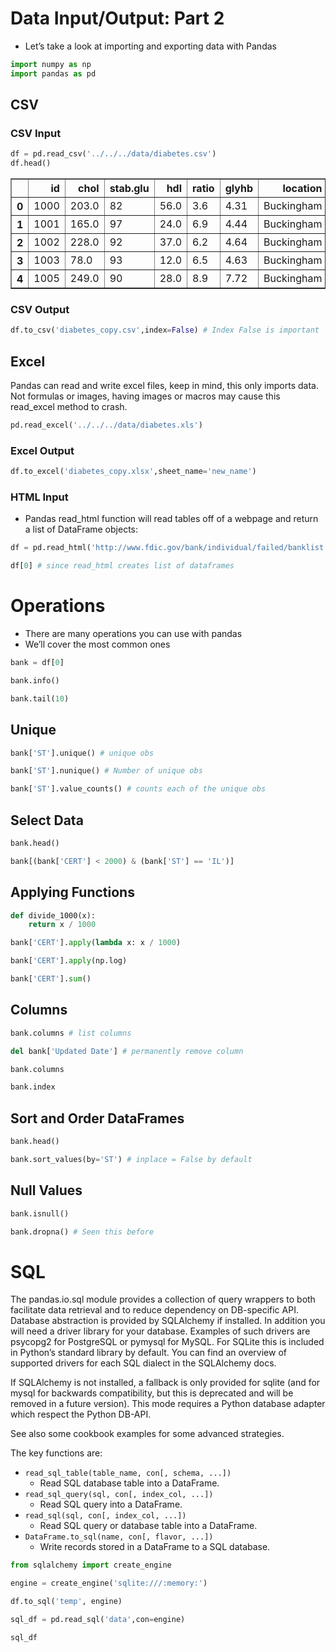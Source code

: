 # Data Input/Output: Part 2
- Let's take a look at importing and exporting data with Pandas


```python
import numpy as np
import pandas as pd

```

## CSV

### CSV Input


```python
df = pd.read_csv('../../../data/diabetes.csv')
df.head()
```




<div>
<style scoped>
    .dataframe tbody tr th:only-of-type {
        vertical-align: middle;
    }

    .dataframe tbody tr th {
        vertical-align: top;
    }

    .dataframe thead th {
        text-align: right;
    }
</style>
<table border="1" class="dataframe">
  <thead>
    <tr style="text-align: right;">
      <th></th>
      <th>id</th>
      <th>chol</th>
      <th>stab.glu</th>
      <th>hdl</th>
      <th>ratio</th>
      <th>glyhb</th>
      <th>location</th>
      <th>age</th>
      <th>gender</th>
      <th>height</th>
      <th>weight</th>
      <th>frame</th>
      <th>bp.1s</th>
      <th>bp.1d</th>
      <th>bp.2s</th>
      <th>bp.2d</th>
      <th>waist</th>
      <th>hip</th>
      <th>time.ppn</th>
    </tr>
  </thead>
  <tbody>
    <tr>
      <th>0</th>
      <td>1000</td>
      <td>203.0</td>
      <td>82</td>
      <td>56.0</td>
      <td>3.6</td>
      <td>4.31</td>
      <td>Buckingham</td>
      <td>46</td>
      <td>female</td>
      <td>62.0</td>
      <td>121.0</td>
      <td>medium</td>
      <td>118.0</td>
      <td>59.0</td>
      <td>NaN</td>
      <td>NaN</td>
      <td>29.0</td>
      <td>38.0</td>
      <td>720.0</td>
    </tr>
    <tr>
      <th>1</th>
      <td>1001</td>
      <td>165.0</td>
      <td>97</td>
      <td>24.0</td>
      <td>6.9</td>
      <td>4.44</td>
      <td>Buckingham</td>
      <td>29</td>
      <td>female</td>
      <td>64.0</td>
      <td>218.0</td>
      <td>large</td>
      <td>112.0</td>
      <td>68.0</td>
      <td>NaN</td>
      <td>NaN</td>
      <td>46.0</td>
      <td>48.0</td>
      <td>360.0</td>
    </tr>
    <tr>
      <th>2</th>
      <td>1002</td>
      <td>228.0</td>
      <td>92</td>
      <td>37.0</td>
      <td>6.2</td>
      <td>4.64</td>
      <td>Buckingham</td>
      <td>58</td>
      <td>female</td>
      <td>61.0</td>
      <td>256.0</td>
      <td>large</td>
      <td>190.0</td>
      <td>92.0</td>
      <td>185.0</td>
      <td>92.0</td>
      <td>49.0</td>
      <td>57.0</td>
      <td>180.0</td>
    </tr>
    <tr>
      <th>3</th>
      <td>1003</td>
      <td>78.0</td>
      <td>93</td>
      <td>12.0</td>
      <td>6.5</td>
      <td>4.63</td>
      <td>Buckingham</td>
      <td>67</td>
      <td>male</td>
      <td>67.0</td>
      <td>119.0</td>
      <td>large</td>
      <td>110.0</td>
      <td>50.0</td>
      <td>NaN</td>
      <td>NaN</td>
      <td>33.0</td>
      <td>38.0</td>
      <td>480.0</td>
    </tr>
    <tr>
      <th>4</th>
      <td>1005</td>
      <td>249.0</td>
      <td>90</td>
      <td>28.0</td>
      <td>8.9</td>
      <td>7.72</td>
      <td>Buckingham</td>
      <td>64</td>
      <td>male</td>
      <td>68.0</td>
      <td>183.0</td>
      <td>medium</td>
      <td>138.0</td>
      <td>80.0</td>
      <td>NaN</td>
      <td>NaN</td>
      <td>44.0</td>
      <td>41.0</td>
      <td>300.0</td>
    </tr>
  </tbody>
</table>
</div>



### CSV Output


```python
df.to_csv('diabetes_copy.csv',index=False) # Index False is important
```

## Excel
Pandas can read and write excel files, keep in mind, this only imports data. Not formulas or images, having images or macros may cause this read_excel method to crash. 


```python
pd.read_excel('../../../data/diabetes.xls')
```

### Excel Output


```python
df.to_excel('diabetes_copy.xlsx',sheet_name='new_name')
```

### HTML Input

- Pandas read_html function will read tables off of a webpage and return a list of DataFrame objects:


```python
df = pd.read_html('http://www.fdic.gov/bank/individual/failed/banklist.html')
```


```python
df[0] # since read_html creates list of dataframes
```

# Operations
- There are many operations you can use with pandas
- We'll cover the most common ones


```python
bank = df[0]
```


```python
bank.info()
```


```python
bank.tail(10)
```

## Unique


```python
bank['ST'].unique() # unique obs
```


```python
bank['ST'].nunique() # Number of unique obs
```


```python
bank['ST'].value_counts() # counts each of the unique obs
```

## Select Data


```python
bank.head()
```


```python
bank[(bank['CERT'] < 2000) & (bank['ST'] == 'IL')]
```

## Applying Functions


```python
def divide_1000(x):
    return x / 1000
```


```python
bank['CERT'].apply(lambda x: x / 1000)
```


```python
bank['CERT'].apply(np.log)
```


```python
bank['CERT'].sum()
```

## Columns


```python
bank.columns # list columns
```


```python
del bank['Updated Date'] # permanently remove column
```


```python
bank.columns
```


```python
bank.index
```

## Sort and Order DataFrames


```python
bank.head()
```


```python
bank.sort_values(by='ST') # inplace = False by default
```

## Null Values


```python
bank.isnull()
```


```python
bank.dropna() # Seen this before
```

# SQL
The pandas.io.sql module provides a collection of query wrappers to both facilitate data retrieval and to reduce dependency on DB-specific API. Database abstraction is provided by SQLAlchemy if installed. In addition you will need a driver library for your database. Examples of such drivers are psycopg2 for PostgreSQL or pymysql for MySQL. For SQLite this is included in Python’s standard library by default. You can find an overview of supported drivers for each SQL dialect in the SQLAlchemy docs.


If SQLAlchemy is not installed, a fallback is only provided for sqlite (and for mysql for backwards compatibility, but this is deprecated and will be removed in a future version). This mode requires a Python database adapter which respect the Python DB-API.

See also some cookbook examples for some advanced strategies.

The key functions are:

- `read_sql_table(table_name, con[, schema, ...])`	
    - Read SQL database table into a DataFrame.
- `read_sql_query(sql, con[, index_col, ...])`	
    - Read SQL query into a DataFrame.
- `read_sql(sql, con[, index_col, ...])`	
    - Read SQL query or database table into a DataFrame.
- `DataFrame.to_sql(name, con[, flavor, ...])`	
    - Write records stored in a DataFrame to a SQL database.


```python
from sqlalchemy import create_engine

```


```python
engine = create_engine('sqlite:///:memory:')
```


```python
df.to_sql('temp', engine)
```


```python
sql_df = pd.read_sql('data',con=engine)
```


```python
sql_df

```
